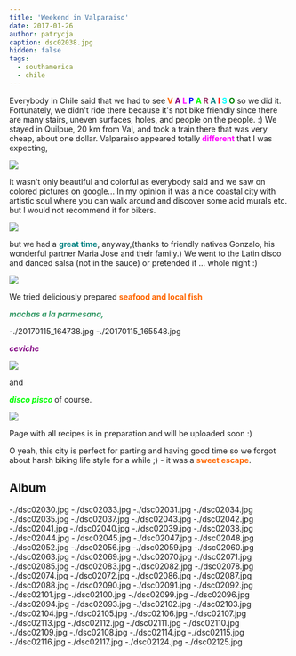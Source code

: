 ```yaml
---
title: 'Weekend in Valparaiso'
date: 2017-01-26
author: patrycja
caption: dsc02038.jpg
hidden: false
tags:
  - southamerica
  - chile
---
```


Everybody in Chile said that we had to see<strong> <span style="color: #ff6600;">V</span> <span style="color: #800080;">A</span> <span style="color: #ff00ff;">L</span> <span style="color: #0000ff;">P</span> <span style="color: #00ff00;">A</span> <span style="color: #993366;">R</span> <span style="color: #008080;">A</span> <span style="color: #ff0000;">I</span> <span style="color: #00ffff;">S</span> <span style="color: #008000;">O</span></strong> so we did it. Fortunately, we didn't ride there because it's not bike friendly since there are many stairs, uneven surfaces, holes, and people on the people. :) We stayed in Quilpue, 20 km from Val, and took a train there that was very cheap, about one dollar. Valparaiso appeared totally<span style="color: #ff00ff;"><strong> different</strong></span> that I was expecting,

![](./dsc02041.jpg)

it wasn't only beautiful and colorful as everybody said and we saw on colored pictures on google... In my opinion it was a nice coastal city with artistic soul where you can walk around and discover some acid murals etc. but I would not recommend it for bikers.

![](./dsc02102.jpg)

but we had a&nbsp;<span style="color: #008080;"><strong>great time</strong></span>, anyway,(thanks to friendly natives Gonzalo, his wonderful partner Maria Jose and their family.) We went to the Latin disco and danced salsa (not in the sauce) or pretended it ... whole night :)

![](./dsc02116.jpg)

We tried deliciously prepared <strong><span style="color: #ff6600;">seafood and local fish</span></strong>

<strong>
  <span style="color: #339966;">
    <em>machas a la parmesana,</em>
  </span>
</strong>

<grid>-./20170115_164738.jpg -./20170115_165548.jpg</grid>

<strong>
  <em>
    <span style="color: #800080;">ceviche</span>
  </em>
</strong>

![](./dsc02078.jpg)

and

<em>
  <strong>
    <span style="color: #00ff00;">disco pisco</span>
  </strong>
</em> of course.

![](./dsc02117.jpg)

Page with all recipes is in preparation and will be uploaded soon :)

O yeah, this city is perfect for parting and having good time so we forgot about harsh biking life style for a while ;) - it was a <strong><span style="color: #ff6600;">sweet escape</span></strong>.

## Album

<grid>
  -./dsc02030.jpg -./dsc02033.jpg -./dsc02031.jpg -./dsc02034.jpg
  -./dsc02035.jpg -./dsc02037.jpg -./dsc02043.jpg -./dsc02042.jpg
  -./dsc02041.jpg -./dsc02040.jpg -./dsc02039.jpg -./dsc02038.jpg
  -./dsc02044.jpg -./dsc02045.jpg -./dsc02047.jpg -./dsc02048.jpg
</grid>

<grid columns="2">
  -./dsc02052.jpg -./dsc02056.jpg -./dsc02059.jpg -./dsc02060.jpg
  -./dsc02063.jpg -./dsc02069.jpg -./dsc02070.jpg -./dsc02071.jpg
  -./dsc02085.jpg -./dsc02083.jpg -./dsc02082.jpg -./dsc02078.jpg
</grid>

<grid>
  -./dsc02074.jpg -./dsc02072.jpg -./dsc02086.jpg -./dsc02087.jpg
  -./dsc02088.jpg -./dsc02090.jpg -./dsc02091.jpg -./dsc02092.jpg
  -./dsc02101.jpg -./dsc02100.jpg -./dsc02099.jpg -./dsc02096.jpg
  -./dsc02094.jpg -./dsc02093.jpg -./dsc02102.jpg -./dsc02103.jpg
  -./dsc02104.jpg -./dsc02105.jpg -./dsc02106.jpg -./dsc02107.jpg
  -./dsc02113.jpg -./dsc02112.jpg -./dsc02111.jpg -./dsc02110.jpg
  -./dsc02109.jpg -./dsc02108.jpg -./dsc02114.jpg -./dsc02115.jpg
  -./dsc02116.jpg -./dsc02117.jpg -./dsc02124.jpg -./dsc02125.jpg
</grid>
